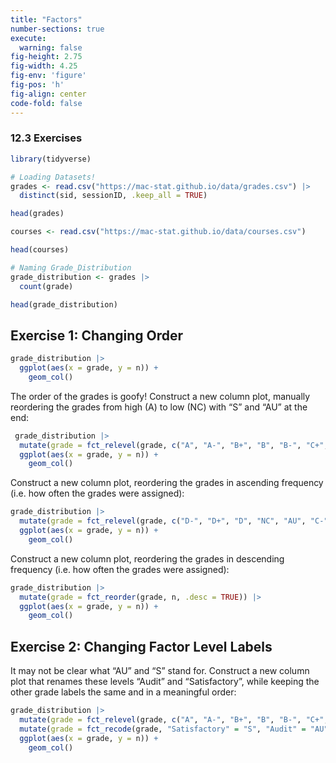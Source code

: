 ```yaml
---
title: "Factors"
number-sections: true
execute: 
  warning: false
fig-height: 2.75
fig-width: 4.25
fig-env: 'figure'
fig-pos: 'h'
fig-align: center
code-fold: false
---
```



### 12.3 Exercises

```r
library(tidyverse)

# Loading Datasets! 
grades <- read.csv("https://mac-stat.github.io/data/grades.csv") |> 
  distinct(sid, sessionID, .keep_all = TRUE)

head(grades)

courses <- read.csv("https://mac-stat.github.io/data/courses.csv")

head(courses)

# Naming Grade_Distribution
grade_distribution <- grades |> 
  count(grade)

head(grade_distribution)
```

## Exercise 1: Changing Order
```r
grade_distribution |> 
  ggplot(aes(x = grade, y = n)) +
    geom_col()
```
The order of the grades is goofy! Construct a new column plot, manually reordering the grades from high (A) to low (NC) with “S” and “AU” at the end:
```r
 grade_distribution |>
  mutate(grade = fct_relevel(grade, c("A", "A-", "B+", "B", "B-", "C+", "C", "C-", "D+", "D", "D-", "NC", "S", "AU"))) |>
  ggplot(aes(x = grade, y = n)) +
    geom_col()
```
Construct a new column plot, reordering the grades in ascending frequency (i.e. how often the grades were assigned):
```r
grade_distribution |>
  mutate(grade = fct_relevel(grade, c("D-", "D+", "D", "NC", "AU", "C-", "C", "C+", "B-", "S", "B", "B+", "A-", "A"))) |>
  ggplot(aes(x = grade, y = n)) +
    geom_col()
```
Construct a new column plot, reordering the grades in descending frequency (i.e. how often the grades were assigned):
```r
grade_distribution |>
  mutate(grade = fct_reorder(grade, n, .desc = TRUE)) |>
  ggplot(aes(x = grade, y = n)) +
    geom_col()
```
## Exercise 2: Changing Factor Level Labels

It may not be clear what “AU” and “S” stand for. Construct a new column plot that renames these levels “Audit” and “Satisfactory”, while keeping the other grade labels the same and in a meaningful order:
```r
grade_distribution |>
  mutate(grade = fct_relevel(grade, c("A", "A-", "B+", "B", "B-", "C+", "C", "C-", "D+", "D", "D-", "NC", "S", "AU"))) |>
  mutate(grade = fct_recode(grade, "Satisfactory" = "S", "Audit" = "AU")) |>  
  ggplot(aes(x = grade, y = n)) +
    geom_col()
```



